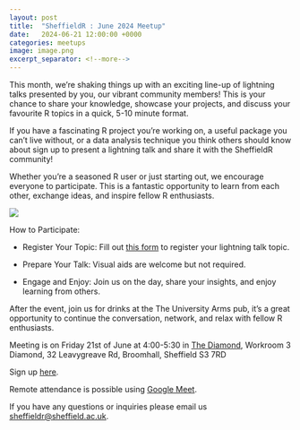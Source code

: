 ```yaml
---
layout: post
title:  "SheffieldR : June 2024 Meetup"
date:   2024-06-21 12:00:00 +0000
categories: meetups
image: image.png
excerpt_separator: <!--more-->
---
```


This month, we're shaking things up with an exciting line-up of lightning talks presented by you, our vibrant community members! This is your chance to share your knowledge, showcase your projects, and discuss your favourite R topics in a quick, 5-10 minute format.

If you have a fascinating R project you're working on, a useful package you can't live without, or a data analysis technique you think others should know about sign up to present a lightning talk and share it with the SheffieldR community!

Whether you're a seasoned R user or just starting out, we encourage everyone to participate. This is a fantastic opportunity to learn from each other, exchange ideas, and inspire fellow R enthusiasts.

![](image.png)

How to Participate:

- Register Your Topic: Fill out [this form](https://forms.gle/YSWXarhwUpXZQp2J6) to register your lightning talk topic.

- Prepare Your Talk: Visual aids are welcome but not required.

- Engage and Enjoy: Join us on the day, share your insights, and enjoy learning from others.

After the event, join us for drinks at the The University Arms pub, it's a great opportunity to continue the conversation, network, and relax with fellow R enthusiasts.

Meeting is on Friday 21st of June at 4:00-5:30 in [The Diamond](https://www.openstreetmap.org/relation/16098200#map=19/53.38161/-1.48201), Workroom 3 Diamond, 32 Leavygreave Rd, Broomhall, Sheffield S3 7RD

Sign up [here](https://www.meetup.com/sheffieldr-sheffield-r-users-group/events/301279273/).

Remote attendance is possible using [Google Meet](http://meet.google.com/gwr-anoz-mas).

If you have any questions or inquiries please email us [sheffieldr\@sheffield.ac.uk](mailto:sheffieldr@sheffield.ac.uk).

<!--more-->
